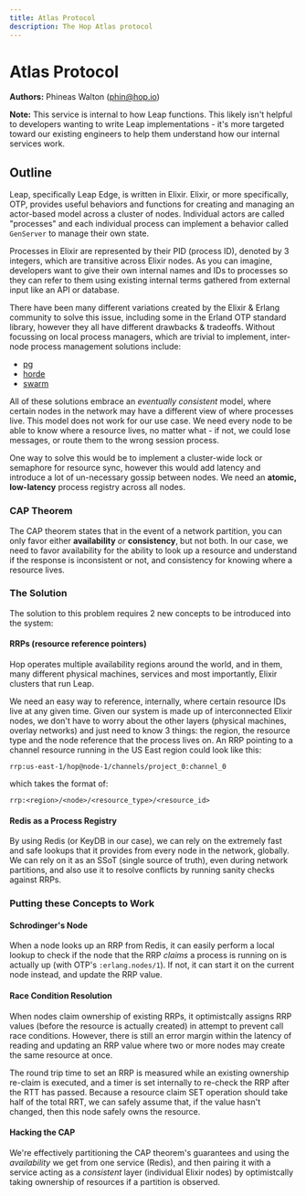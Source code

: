 ```yaml
---
title: Atlas Protocol
description: The Hop Atlas protocol
---
```


# Atlas Protocol

**Authors:** Phineas Walton (phin@hop.io)

**Note:** This service is internal to how Leap functions. This likely isn't helpful to developers wanting to write Leap implementations - it's more targeted toward our existing engineers to help them understand how our internal services work.

## Outline

Leap, specifically Leap Edge, is written in Elixir. Elixir, or more specifically, OTP, provides useful behaviors and functions for creating and managing an actor-based model across a cluster of nodes. Individual actors are called "processes" and each individual process can implement a behavior called `GenServer` to manage their own state.

Processes in Elixir are represented by their PID (process ID), denoted by 3 integers, which are transitive across Elixir nodes. As you can imagine, developers want to give their own internal names and IDs to processes so they can refer to them using existing internal terms gathered from external input like an API or database.

There have been many different variations created by the Elixir & Erlang community to solve this issue, including some in the Erland OTP standard library, however they all have different drawbacks & tradeoffs. Without focussing on local process managers, which are trivial to implement, inter-node process management solutions include:

- [pg](https://www.erlang.org/doc/man/pg.html)
- [horde](https://github.com/derekkraan/horde)
- [swarm](https://github.com/bitwalker/swarm)

All of these solutions embrace an _eventually consistent_ model, where certain nodes in the network may have a different view of where processes live. This model does not work for our use case. We need every node to be able to know where a resource lives, no matter what - if not, we could lose messages, or route them to the wrong session process.

One way to solve this would be to implement a cluster-wide lock or semaphore for resource sync, however this would add latency and introduce a lot of un-necessary gossip between nodes. We need an **atomic, low-latency** process registry across all nodes.

### CAP Theorem

The CAP theorem states that in the event of a network partition, you can only favor either **availability** _or_ **consistency**, but not both. In our case, we need to favor availability for the ability to look up a resource and understand if the response is inconsistent or not, and consistency for knowing where a resource lives.

### The Solution

The solution to this problem requires 2 new concepts to be introduced into the system:

#### RRPs (resource reference pointers)

Hop operates multiple availability regions around the world, and in them, many different physical machines, services and most importantly, Elixir clusters that run Leap.

We need an easy way to reference, internally, where certain resource IDs live at any given time. Given our system is made up of interconnected Elixir nodes, we don't have to worry about the other layers (physical machines, overlay networks) and just need to know 3 things: the region, the resource type and the node reference that the process lives on. An RRP pointing to a channel resource running in the US East region could look like this:

`rrp:us-east-1/hop@node-1/channels/project_0:channel_0`

which takes the format of:

`rrp:<region>/<node>/<resource_type>/<resource_id>`

#### Redis as a Process Registry

By using Redis (or KeyDB in our case), we can rely on the extremely fast and safe lookups that it provides from every node in the network, globally. We can rely on it as an SSoT (single source of truth), even during network partitions, and also use it to resolve conflicts by running sanity checks against RRPs.

### Putting these Concepts to Work

#### Schrodinger's Node

When a node looks up an RRP from Redis, it can easily perform a local lookup to check if the node that the RRP _claims_ a process is running on is actually up (with OTP's `:erlang.nodes/1`). If not, it can start it on the current node instead, and update the RRP value.

#### Race Condition Resolution

When nodes claim ownership of existing RRPs, it optimistcally assigns RRP values (before the resource is actually created) in attempt to prevent call race conditions. However, there is still an error margin within the latency of reading and updating an RRP value where two or more nodes may create the same resource at once.

The round trip time to set an RRP is measured while an existing ownership re-claim is executed, and a timer is set internally to re-check the RRP after the RTT has passed. Because a resource claim SET operation should take half of the total RRT, we can safely assume that, if the value hasn't changed, then this node safely owns the resource.

#### Hacking the CAP

We're effectively partitioning the CAP theorem's guarantees and using the _availability_ we get from one service (Redis), and then pairing it with a service acting as a _consistent_ layer (individual Elixir nodes) by optimistcally taking ownership of resources if a partition is observed.
